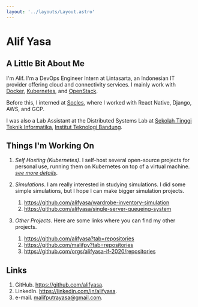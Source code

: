 ```yaml
---
layout: '../layouts/Layout.astro'
---
```


# Alif Yasa

## A Little Bit About Me

I'm Alif.
I'm a DevOps Engineer Intern at Lintasarta, an Indonesian IT provider offering cloud and connectivity services.
I mainly work with [Docker](https://docs.docker.com/engine/), [Kubernetes](https://kubernetes.io/docs/concepts/overview/), and [OpenStack](https://www.openstack.org/).

Before this, I interned at [Socles](https://socl.es/en), where I worked with React Native, Django, AWS, and GCP.

I was also a Lab Assistant at the Distributed Systems Lab at [Sekolah Tinggi Teknik Informatika](https://stei.itb.ac.id/), [Institut Teknologi Bandung](https://itb.ac.id/).

## Things I'm Working On

 1. _Self Hosting (Kubernetes)_. I self-host several open-source projects for personal use, running them on Kubernetes on top of a virtual machine. [_see more details_](/self-host/).

 2. _Simulations_. I am really interested in studying simulations. I did some simple simulations, but I hope I can make bigger simulation projects.

    1. https://github.com/alifyasa/wardrobe-inventory-simulation
    2. https://github.com/alifyasa/single-server-queueing-system

 3. _Other Projects_. Here are some links where you can find my other projects.

    1. https://github.com/alifyasa?tab=repositories
    2. https://github.com/malifpy?tab=repositories
    3. https://github.com/orgs/alifyasa-if-2020/repositories

## Links

 1. GitHub. https://github.com/alifyasa.
 2. LinkedIn. https://linkedin.com/in/alifyasa.
 3. e-mail. malifputrayasa@gmail.com.
